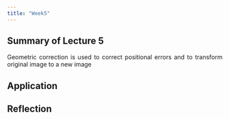 ```yaml
---
title: "Week5"
---
```


<div style="text-align: justify">

## Summary of Lecture 5

Geometric correction is used to correct positional errors and to transform original image to a new image

## Application

## Reflection
